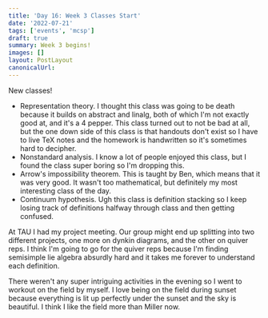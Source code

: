 ```yaml
---
title: 'Day 16: Week 3 Classes Start'
date: '2022-07-21'
tags: ['events', 'mcsp']
draft: true
summary: Week 3 begins!
images: []
layout: PostLayout
canonicalUrl:
---
```


New classes!

- Representation theory. I thought this class was going to be death because it builds on abstract and linalg, both of which I'm not exactly good at, and it's a 4 pepper. This class turned out to not be bad at all, but the one down side of this class is that handouts don't exist so I have to live TeX notes and the homework is handwritten so it's sometimes hard to decipher.
- Nonstandard analysis. I know a lot of people enjoyed this class, but I found the class super boring so I'm dropping this.
- Arrow's impossibility theorem. This is taught by Ben, which means that it was very good. It wasn't too mathematical, but definitely my most interesting class of the day.
- Continuum hypothesis. Ugh this class is definition stacking so I keep losing track of definitions halfway through class and then getting confused.

At TAU I had my project meeting. Our group might end up splitting into two different projects, one more on dynkin diagrams, and the other on quiver reps. I think I'm going to go for the quiver reps because I'm finding semisimple lie algebra absurdly hard and it takes me forever to understand each definition.

There weren't any super intriguing activities in the evening so I went to workout on the field by myself. I love being on the field during sunset because everything is lit up perfectly under the sunset and the sky is beautiful. I think I like the field more than Miller now.
